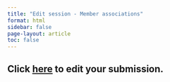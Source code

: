 ```yaml
---
title: "Edit session - Member associations"
format: html
sidebar: false
page-layout: article
toc: false
---
```


## Click [here](https://www.appinconf.com/kas/Abstract?projectName=wehc2025members) to edit your submission.
